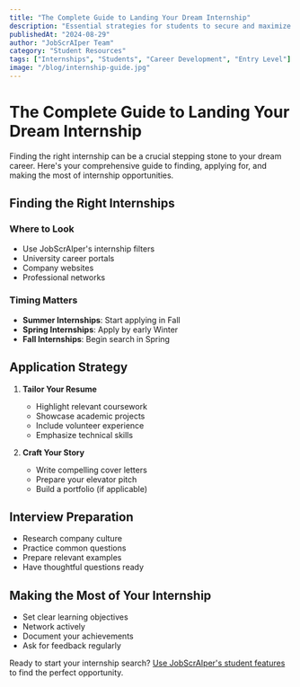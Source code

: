 ```yaml
---
title: "The Complete Guide to Landing Your Dream Internship"
description: "Essential strategies for students to secure and maximize internship opportunities"
publishedAt: "2024-08-29"
author: "JobScrAIper Team"
category: "Student Resources"
tags: ["Internships", "Students", "Career Development", "Entry Level"]
image: "/blog/internship-guide.jpg"
---
```


# The Complete Guide to Landing Your Dream Internship

Finding the right internship can be a crucial stepping stone to your dream career. Here's your comprehensive guide to finding, applying for, and making the most of internship opportunities.

## Finding the Right Internships

### Where to Look
- Use JobScrAIper's internship filters
- University career portals
- Company websites
- Professional networks

### Timing Matters
- **Summer Internships**: Start applying in Fall
- **Spring Internships**: Apply by early Winter
- **Fall Internships**: Begin search in Spring

## Application Strategy

1. **Tailor Your Resume**
   - Highlight relevant coursework
   - Showcase academic projects
   - Include volunteer experience
   - Emphasize technical skills

2. **Craft Your Story**
   - Write compelling cover letters
   - Prepare your elevator pitch
   - Build a portfolio (if applicable)

## Interview Preparation

- Research company culture
- Practice common questions
- Prepare relevant examples
- Have thoughtful questions ready

## Making the Most of Your Internship

- Set clear learning objectives
- Network actively
- Document your achievements
- Ask for feedback regularly

Ready to start your internship search? [Use JobScrAIper's student features](#) to find the perfect opportunity. 